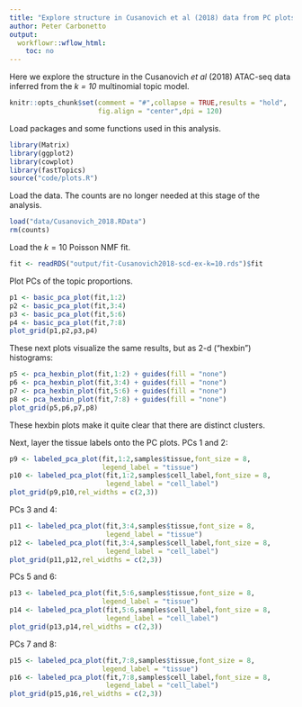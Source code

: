 ```yaml
---
title: "Explore structure in Cusanovich et al (2018) data from PC plots of topic proportions"
author: Peter Carbonetto
output:
  workflowr::wflow_html:
    toc: no
---
```


Here we explore the structure in the Cusanovich *et al* (2018)
ATAC-seq data inferred from the *k = 10* multinomial topic model.

```r
knitr::opts_chunk$set(comment = "#",collapse = TRUE,results = "hold",
                      fig.align = "center",dpi = 120)
```
					  
Load packages and some functions used in this analysis.

```r
library(Matrix)
library(ggplot2)
library(cowplot)
library(fastTopics)
source("code/plots.R")
```

Load the data. The counts are no longer needed at this stage of the
analysis.

```r
load("data/Cusanovich_2018.RData")
rm(counts)
```

Load the $k = 10$ Poisson NMF fit.

```r
fit <- readRDS("output/fit-Cusanovich2018-scd-ex-k=10.rds")$fit
```

Plot PCs of the topic proportions.

```r
p1 <- basic_pca_plot(fit,1:2)
p2 <- basic_pca_plot(fit,3:4)
p3 <- basic_pca_plot(fit,5:6)
p4 <- basic_pca_plot(fit,7:8)
plot_grid(p1,p2,p3,p4)
```

These next plots visualize the same results, but as 2-d ("hexbin")
histograms:

```r
p5 <- pca_hexbin_plot(fit,1:2) + guides(fill = "none")
p6 <- pca_hexbin_plot(fit,3:4) + guides(fill = "none")
p7 <- pca_hexbin_plot(fit,5:6) + guides(fill = "none")
p8 <- pca_hexbin_plot(fit,7:8) + guides(fill = "none")
plot_grid(p5,p6,p7,p8)
```

These hexbin plots make it quite clear that there are distinct
clusters.

Next, layer the tissue labels onto the PC plots. PCs 1 and 2:

```r
p9 <- labeled_pca_plot(fit,1:2,samples$tissue,font_size = 8,
                       legend_label = "tissue")
p10 <- labeled_pca_plot(fit,1:2,samples$cell_label,font_size = 8,
                        legend_label = "cell_label")
plot_grid(p9,p10,rel_widths = c(2,3))
```

PCs 3 and 4:

```r
p11 <- labeled_pca_plot(fit,3:4,samples$tissue,font_size = 8,
                        legend_label = "tissue")
p12 <- labeled_pca_plot(fit,3:4,samples$cell_label,font_size = 8,
                        legend_label = "cell_label")
plot_grid(p11,p12,rel_widths = c(2,3))
```

PCs 5 and 6:

```r
p13 <- labeled_pca_plot(fit,5:6,samples$tissue,font_size = 8,
                       legend_label = "tissue")
p14 <- labeled_pca_plot(fit,5:6,samples$cell_label,font_size = 8,
                        legend_label = "cell_label")
plot_grid(p13,p14,rel_widths = c(2,3))
```

PCs 7 and 8:

```r
p15 <- labeled_pca_plot(fit,7:8,samples$tissue,font_size = 8,
                       legend_label = "tissue")
p16 <- labeled_pca_plot(fit,7:8,samples$cell_label,font_size = 8,
                        legend_label = "cell_label")
plot_grid(p15,p16,rel_widths = c(2,3))
```
